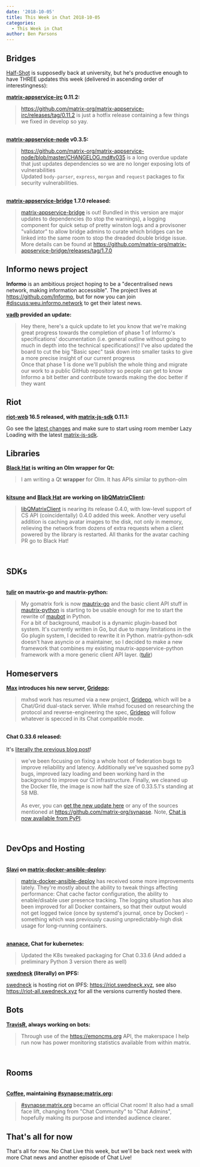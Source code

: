 ```yaml
---
date: '2018-10-05'
title: This Week in Chat 2018-10-05
categories:
  - This Week in Chat
author: Ben Parsons
---
```


<h2 id="bridges">Bridges</h2>
<a href="https://to.chat.imzqqq.top/#/@Half-Shot:half-shot.uk">Half-Shot</a> is supposedly back at university, but he's productive enough to have THREE updates this week (delivered in ascending order of interestingness):

<strong><a href="https://github.com/matrix-org/matrix-appservice-irc">matrix-appservice-irc</a> 0.11.2:</strong>
<blockquote><a href="https://github.com/matrix-org/matrix-appservice-irc/releases/tag/0.11.2">https://github.com/matrix-org/matrix-appservice-irc/releases/tag/0.11.2</a> is just a hotfix release containing a few things we fixed in develop so yay.</blockquote><br /><strong><a href="https://github.com/matrix-org/matrix-appservice-node">matrix-appservice-node</a> v0.3.5:</strong><br /><blockquote><a href="https://github.com/matrix-org/matrix-appservice-node/blob/master/CHANGELOG.md#v035">https://github.com/matrix-org/matrix-appservice-node/blob/master/CHANGELOG.md#v035</a> is a long overdue update that just updates dependencies so we are no longer exposing lots of vulnerabilities<br />Updated <code>body-parser</code>, <code>express</code>, <code>morgan</code> and <code>request</code> packages to fix security vulnerabilities.</blockquote><br /><strong><a href="https://github.com/matrix-org/matrix-appservice-bridge">matrix-appservice-bridge</a> 1.7.0 released:</strong><br /><blockquote><a href="https://github.com/matrix-org/matrix-appservice-bridge">matrix-appservice-bridge</a> is out! Bundled in this version are major updates to dependencies (to stop the warnings), a logging component for quick setup of pretty winston logs and a provisoner "validator" to allow bridge admins to curate which bridges can be linked into the same room to stop the dreaded double bridge issue.<br />More details can be found at <a href="https://github.com/matrix-org/matrix-appservice-bridge/releases/tag/1.7.0">https://github.com/matrix-org/matrix-appservice-bridge/releases/tag/1.7.0</a></blockquote>
<h2 id="informonewsproject">Informo news project</h2>
<strong>Informo</strong> is an ambitious project hoping to be a "decentralised news network, making information accessible". The project lives at <a href="https://github.com/Informo">https://github.com/Informo</a>, but for now you can join <a href="https://to.chat.imzqqq.top/#/#discuss:weu.informo.network">#discuss:weu.informo.network</a> to get their latest news.

<strong><a href="https://to.chat.imzqqq.top/#/@vabd:weu.informo.network">vadb</a> provided an update:</strong>
<blockquote>Hey there, here's a quick update to let you know that we're making great progress towards the completion of phase 1 of Informo's specifications' documentation (i.e. general outline without going to much in depth into the technical specifications)! I've also updated the board to cut the big "Basic spec" task down into smaller tasks to give a more precise insight of our current progress<br />Once that phase 1 is done we'll publish the whole thing and migrate our work to a public GitHub repository so people can get to know Informo a bit better and contribute towards making the doc better if they want</blockquote>
<h2 id="riot">Riot</h2>
<strong><a href="https://github.com/vector-im/riot-web">riot-web</a> 16.5 released, with <a href="https://github.com/matrix-org/matrix-js-sdk">matrix-js-sdk</a> 0.11.1:</strong>

Go see the <a href="https://github.com/matrix-org/matrix-js-sdk/blob/master/CHANGELOG.md">latest changes</a> and make sure to start using room member Lazy Loading with the latest <a href="https://github.com/matrix-org/matrix-js-sdk">matrix-js-sdk</a>.
<h2 id="libraries">Libraries</h2>
<strong><a href="https://to.chat.imzqqq.top/#/@bhat:encom.eu.org">Black Hat</a> is writing an Olm wrapper for Qt:</strong>
<blockquote>I am writing a Qt <strong>wrapper</strong> for Olm. It has APIs similar to python-olm</blockquote><br /><strong><a href="https://to.chat.imzqqq.top/#/@kitsune:matrix.org">kitsune</a> and <a href="https://to.chat.imzqqq.top/#/@bhat:encom.eu.org">Black Hat</a> are working on <a href="https://github.com/QMatrixClient/libqmatrixclient">libQMatrixClient</a>:</strong><br /><blockquote><a href="https://github.com/QMatrixClient/libqmatrixclient">libQMatrixClient</a> is nearing its release 0.4.0, with low-level support of CS API (coincidentally) 0.4.0 added this week. Another very useful addition is caching avatar images to the disk, not only in memory, relieving the network from dozens of extra requests when a client powered by the library is restarted. All thanks for the avatar caching PR go to Black Hat!</blockquote><br /><h2 id="sdks">SDKs</h2><br /><strong><a href="https://to.chat.imzqqq.top/#/@tulir:maunium.net">tulir</a> on mautrix-go and mautrix-python:</strong><br /><blockquote>My gomatrix fork is now <a href="https://github.com/tulir/mautrix-go">mautrix-go</a> and the basic client API stuff in <a href="https://github.com/tulir/mautrix-python/tree/matrix-restructure">mautrix-python</a> is starting to be usable enough for me to start the rewrite of <a href="https://github.com/maubot/maubot">maubot</a> in Python.<br />For a bit of background, maubot is a dynamic plugin-based bot system. It's currently written in Go, but due to many limitations in the Go plugin system, I decided to rewrite it in Python. matrix-python-sdk doesn't have asyncio or a maintainer, so I decided to make a new framework that combines my existing mautrix-appservice-python framework with a more generic client API layer. (<a href="https://to.chat.imzqqq.top/#/@tulir:maunium.net">tulir</a>)</blockquote>
<h2 id="homeservers">Homeservers</h2>
<strong><a href="https://to.chat.imzqqq.top/#/@max:kamax.io">Max</a> introduces his new server, <a href="https://github.com/kamax-grid/gridepo">Gridepo</a>:</strong>
<blockquote>mxhsd work has resumed via a new project, <a href="https://github.com/kamax-grid/gridepo">Gridepo</a>, which will be a Chat/Grid dual-stack server. While mxhsd focused on researching the protocol and reverse-engineering the spec, <a href="https://github.com/kamax-grid/gridepo">Gridepo</a> will follow whatever is specced in its Chat compatible mode.</blockquote><br /><strong>Chat 0.33.6 released:</strong><br /><br />It's <a href="/blog/2018/10/04/synapse-0-33-6-released/">literally the previous blog post</a>!<br /><blockquote>we've been focusing on fixing a whole host of federation bugs to improve reliability and latency. Additionally we've squashed some py3 bugs, improved lazy loading and been working hard in the background to improve our CI infrastructure. Finally, we cleaned up the Docker file, the image is now half the size of 0.33.5.1's standing at 58 MB.<br /><br />As ever, you can <a href="https://github.com/matrix-org/synapse/releases/tag/v0.33.6">get the new update here</a> or any of the sources mentioned at <a href="https://github.com/matrix-org/synapse">https://github.com/matrix-org/synapse</a>. Note, <a href="https://pypi.org/project/matrix-synapse/">Chat is now available from PyPI</a>.</blockquote><br /><h2 id="devopsandhosting">DevOps and Hosting</h2><br /><strong><a href="https://to.chat.imzqqq.top/#/@slavi:devture.com">Slavi</a> on <a href="https://github.com/spantaleev/matrix-docker-ansible-deploy">matrix-docker-ansible-deploy</a>:</strong><br /><blockquote><a href="https://github.com/spantaleev/matrix-docker-ansible-deploy">matrix-docker-ansible-deploy</a> has received some more improvements lately. They're mostly about the ability to tweak things affecting performance: Chat cache factor configuration, the ability to enable/disable user presence tracking. The logging situation has also been improved for all Docker containers, so that their output would not get logged twice (once by systemd's journal, once by Docker) - something which was previously causing unpredictably-high disk usage for long-running containers.</blockquote><br /><strong><a href="https://github.com/ananace/">ananace</a>, Chat for kubernetes:</strong><br /><blockquote>Updated the K8s tweaked packaging for Chat 0.33.6 (And added a preliminary Python 3 version there as well)</blockquote>
<strong><a href="https://to.chat.imzqqq.top/#/@swedneck:swedneck.xyz">swedneck</a> (literally) on IPFS:</strong>

<a href="https://to.chat.imzqqq.top/#/@swedneck:swedneck.xyz">swedneck</a> is hosting riot on IPFS: <a href="https://riot.swedneck.xyz">https://riot.swedneck.xyz</a>, see also <a href="https://riot-all.swedneck.xyz">https://riot-all.swedneck.xyz</a> for all the versions currently hosted there.
<h2 id="bots">Bots</h2>
<strong><a href="https://github.com/turt2live">TravisR</a>, always working on bots:</strong>
<blockquote>Through use of the <a href="https://emoncms.org">https://emoncms.org</a> API, the makerspace I help run now has power monitoring statistics available from within matrix.</blockquote><br /><h2 id="rooms">Rooms</h2><br /><strong><a href="https://github.com/Matrixcoffee">Coffee</a>, maintaining <a href="https://to.chat.imzqqq.top/#/#synapse:matrix.org">#synapse:matrix.org</a>:</strong><br /><blockquote><a href="https://to.chat.imzqqq.top/#/#synapse:matrix.org">#synapse:matrix.org</a> became an official Chat room! It also had a small face lift, changing from "Chat Community" to "Chat Admins", hopefully making its purpose and intended audience clearer.</blockquote>
<h2 id="thatsallfornow">That's all for now</h2>
That's all for now. No Chat Live this week, but we'll be back next week with more Chat news and another episode of Chat Live!